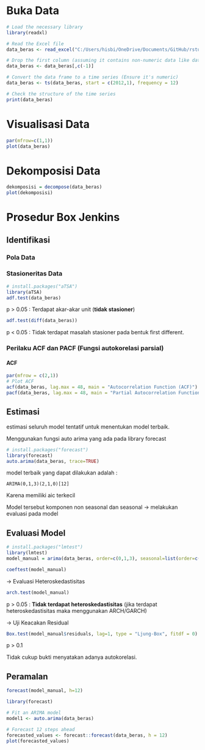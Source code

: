 # Buka Data

```r
# Load the necessary library
library(readxl)

# Read the Excel file
data_beras <- read_excel("C:/Users/hisbi/OneDrive/Documents/GitHub/rstudio-tutorial/data-ipb/Bab 3/ARIMA.xlsx")

# Drop the first column (assuming it contains non-numeric data like dates)
data_beras <- data_beras[,c(-1)]

# Convert the data frame to a time series (Ensure it's numeric)
data_beras <- ts(data_beras, start = c(2012,1), frequency = 12)

# Check the structure of the time series
print(data_beras)
```

# Visualisasi Data

```r
par(mfrow=c(1,1))
plot(data_beras)
```

# Dekomposisi Data

```r
dekomposisi = decompose(data_beras)
plot(dekomposisi)
```

# Prosedur Box Jenkins

## Identifikasi

### Pola Data

### Stasioneritas Data

```r
# install.packages("aTSA")
library(aTSA)
adf.test(data_beras)
```

p \> 0.05 : Terdapat akar-akar unit (**tidak stasioner**)

```r
adf.test(diff(data_beras))
```

p \< 0.05 : Tidak terdapat masalah stasioner pada bentuk first different.

### Perilaku ACF dan PACF (Fungsi autokorelasi parsial)

#### ACF

```r
par(mfrow = c(2,1))
# Plot ACF
acf(data_beras, lag.max = 48, main = "Autocorrelation Function (ACF)")
pacf(data_beras, lag.max = 48, main = "Partial Autocorrelation Function (PACF)")
```

## Estimasi

estimasi seluruh model tentatif untuk menentukan model terbaik.

Menggunakan fungsi auto arima yang ada pada library forecast

```r
# install.packages("forecast")
library(forecast)
auto.arima(data_beras, trace=TRUE)
```

model terbaik yang dapat dilakukan adalah :

```         
ARIMA(0,1,3)(2,1,0)[12]
```

Karena memiliki aic terkecil

Model tersebut komponen non seasonal dan seasonal -\> melakukan evaluasi pada model

## Evaluasi Model

```r
# install.packages("lmtest")
library(lmtest)
model_manual = arima(data_beras, order=c(0,1,3), seasonal=list(order=c(2,1,0), period=12))

coeftest(model_manual)
```

-\> Evaluasi Heteroskedastisitas

```r
arch.test(model_manual)
```

p \> 0.05 : **Tidak terdapat heteroskedastisitas** (jika terdapat heteroskedastisitas maka menggunakan ARCH/GARCH)

-\> Uji Keacakan Residual

```r
Box.test(model_manual$residuals, lag=1, type = "Ljung-Box", fitdf = 0)
```

p \> 0.1

Tidak cukup bukti menyatakan adanya autokorelasi.

## Peramalan

```r
forecast(model_manual, h=12)
```

```r
library(forecast)

# Fit an ARIMA model
model1 <- auto.arima(data_beras)

# Forecast 12 steps ahead
forecasted_values <- forecast::forecast(data_beras, h = 12)
plot(forecasted_values)

```
